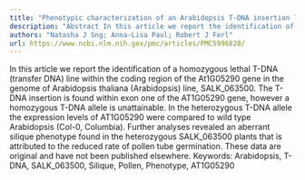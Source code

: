 ```yaml
---
title: "Phenotypic characterization of an Arabidopsis T-DNA insertion line SALK_063500"
description: "Abstract In this article we report the identification of a homozygous lethal T-DNA (transfer DNA) line within the coding region of the At1G05290 gene in the genome of Arabidopsis thaliana (Arabidopsis..."
authors: "Natasha J Sng; Anna-Lisa Paul; Robert J Ferl"
url: https://www.ncbi.nlm.nih.gov/pmc/articles/PMC5996828/
---
```


In this article we report the identification of a homozygous lethal T-DNA (transfer DNA) line within the coding region of the At1G05290 gene in the genome of Arabidopsis thaliana (Arabidopsis) line, SALK_063500. The T-DNA insertion is found within exon one of the AT1G05290 gene, however a homozygous T-DNA allele is unattainable. In the heterozygous T-DNA allele the expression levels of AT1G05290 were compared to wild type Arabidopsis (Col-0, Columbia). Further analyses revealed an aberrant silique phenotype found in the heterozygous SALK_063500 plants that is attributed to the reduced rate of pollen tube germination. These data are original and have not been published elsewhere. Keywords: Arabidopsis, T-DNA, SALK_063500, Silique, Pollen, Phenotype, AT1G05290
